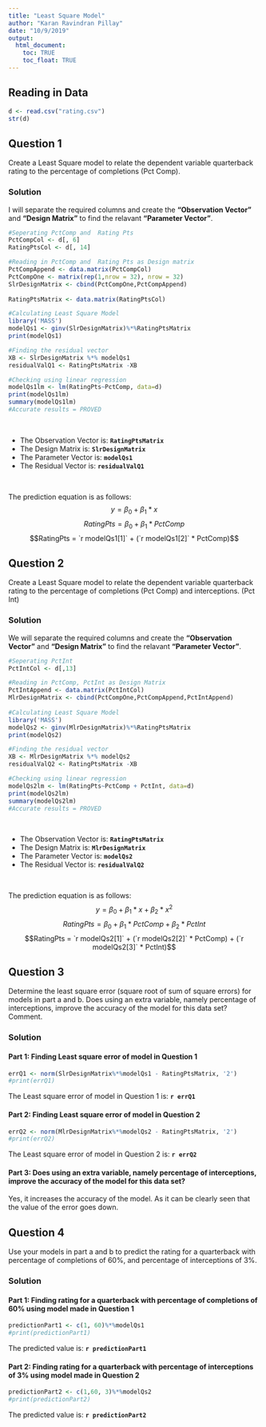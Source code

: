 ---
title: "Least Square Model"
author: "Karan Ravindran Pillay"
date: "10/9/2019"
output: 
  html_document:
    toc: TRUE
    toc_float: TRUE
---

## Reading in Data

```{r}
d <- read.csv("rating.csv")
str(d)
```

## Question 1
Create a Least Square model to relate the dependent variable quarterback rating to the percentage of completions (Pct Comp).

### Solution

I will separate the required columns and create the **"Observation Vector"** and **"Design Matrix"** to find the relavant **"Parameter Vector"**.
```{r}
#Seperating PctComp and  Rating Pts
PctCompCol <- d[, 6]
RatingPtsCol <- d[, 14]

#Reading in PctComp and  Rating Pts as Design matrix
PctCompAppend <- data.matrix(PctCompCol)
PctCompOne <- matrix(rep(1,nrow = 32), nrow = 32)
SlrDesignMatrix <- cbind(PctCompOne,PctCompAppend)
  
RatingPtsMatrix <- data.matrix(RatingPtsCol)

#Calculating Least Square Model
library('MASS')
modelQs1 <- ginv(SlrDesignMatrix)%*%RatingPtsMatrix
print(modelQs1)
```
```{r}
#Finding the residual vector
XB <- SlrDesignMatrix %*% modelQs1
residualValQ1 <- RatingPtsMatrix -XB
```

```{r echo=FALSE, eval=FALSE}
#Checking using linear regression
modelQs1lm <- lm(RatingPts~PctComp, data=d)
print(modelQs1lm)
summary(modelQs1lm)
#Accurate results = PROVED
```
<br/>

+ The Observation Vector is: **`RatingPtsMatrix`**
+ The Design Matrix is: **`SlrDesignMatrix`**
+ The Parameter Vector is: **`modelQs1`**
+ The Residual Vector is: **`residualValQ1`** 

<br/>

The prediction equation is as follows: <br/>
<center>$$y = \beta_0  + \beta_1*x$$</center>
<center>$$RatingPts = \beta_0  + \beta_1*PctComp$$</center>
<center>$$RatingPts = `r modelQs1[1]`  + (`r modelQs1[2]` * PctComp)$$</center>

## Question 2
Create a Least Square model to relate the dependent variable quarterback rating to the percentage of completions (Pct Comp) and interceptions. (Pct Int)

### Solution

We will separate the required columns and create the **"Observation Vector"** and **"Design Matrix"** to find the relavant **"Parameter Vector"**.
```{r}
#Seperating PctInt
PctIntCol <- d[,13]

#Reading in PctComp, PctInt as Design Matrix 
PctIntAppend <- data.matrix(PctIntCol)
MlrDesignMatrix <- cbind(PctCompOne,PctCompAppend,PctIntAppend)
  
#Calculating Least Square Model
library('MASS')
modelQs2 <- ginv(MlrDesignMatrix)%*%RatingPtsMatrix
print(modelQs2)
```

```{r}
#Finding the residual vector
XB <- MlrDesignMatrix %*% modelQs2
residualValQ2 <- RatingPtsMatrix -XB
```

```{r echo=FALSE, eval=FALSE}
#Checking using linear regression
modelQs2lm <- lm(RatingPts~PctComp + PctInt, data=d)
print(modelQs2lm)
summary(modelQs2lm)
#Accurate results = PROVED
```

<br/>

+ The Observation Vector is: **`RatingPtsMatrix`**
+ The Design Matrix is: **`MlrDesignMatrix`**
+ The Parameter Vector is: **`modelQs2`**
+ The Residual Vector is: **`residualValQ2`** 

<br/>

The prediction equation is as follows: <br/>
<center>$$y = \beta_0  + \beta_1*x + \beta_2*x^2$$</center>
<center>$$RatingPts = \beta_0  + \beta_1*PctComp + \beta_2*PctInt$$</center>
<center>$$RatingPts = `r modelQs2[1]`  + (`r modelQs2[2]` * PctComp) + (`r modelQs2[3]` * PctInt)$$</center>
## Question 3
Determine the least square error (square root of sum of square errors) for models in part a and b. Does using an extra variable, namely percentage of interceptions, improve the accuracy of the model for this data set? Comment.

### Solution

#### Part 1: Finding Least square error of model in Question 1
```{r}
errQ1 <- norm(SlrDesignMatrix%*%modelQs1 - RatingPtsMatrix, '2')
#print(errQ1)
```

The Least square error of model in Question 1 is: **`r errQ1`**

#### Part 2: Finding Least square error of model in Question 2
```{r}
errQ2 <- norm(MlrDesignMatrix%*%modelQs2 - RatingPtsMatrix, '2')
#print(errQ2)
```

The Least square error of model in Question 2 is: **`r errQ2`**


#### Part 3: Does using an extra variable, namely percentage of interceptions, improve the accuracy of the model for this data set?
Yes, it increases the accuracy of the model. As it can be clearly seen that the value of the error goes down.

## Question 4
Use your models in part a and b to predict the rating for a quarterback with percentage of completions of 60%, and percentage of interceptions of 3%.

### Solution

#### Part 1: Finding rating for a quarterback with percentage of completions of 60% using model made in Question 1

```{r}
predictionPart1 <- c(1, 60)%*%modelQs1
#print(predictionPart1)
```

The predicted value is: **`r predictionPart1`**


#### Part 2: Finding rating for a quarterback with percentage of interceptions of 3% using model made in Question 2

```{r}
predictionPart2 <- c(1,60, 3)%*%modelQs2
#print(predictionPart2)
```

The predicted value is: **`r predictionPart2`**